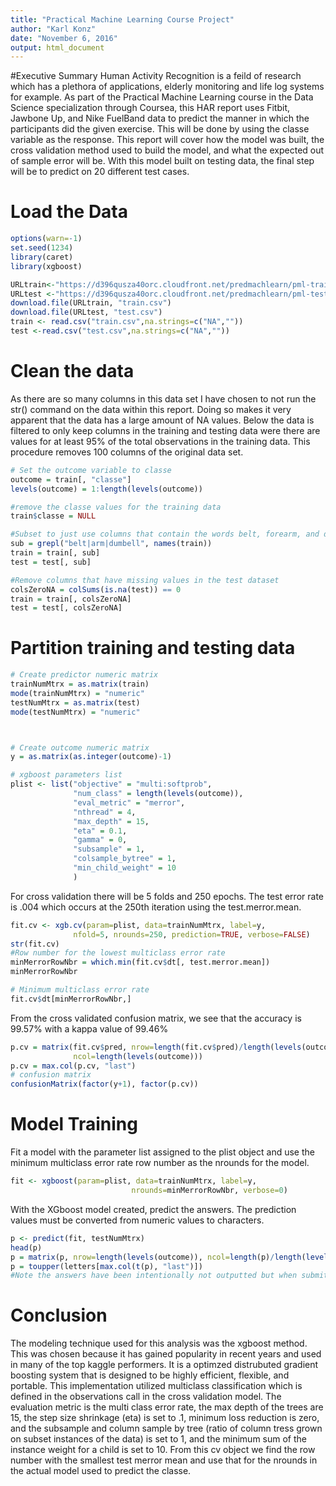 ```yaml
---
title: "Practical Machine Learning Course Project"
author: "Karl Konz"
date: "November 6, 2016"
output: html_document
---
```


#Executive Summary
Human Activity Recognition is a feild of research which has a plethora of applications, elderly monitoring and life log systems for example. As part of the Practical Machine Learning course in the Data Science specialization through Coursea, this HAR report uses Fitbit, Jawbone Up, and Nike FuelBand data to predict the manner in which the participants did the given exercise. This will be done by using the classe variable as the response. This report will cover how the model was built, the cross validation method used to build the model, and what the expected out of sample error will be. With this model built on testing data, the final step will be to predict on 20 different test cases.


# Load the Data

```r
options(warn=-1)
set.seed(1234)
library(caret)
library(xgboost)

URLtrain<-"https://d396qusza40orc.cloudfront.net/predmachlearn/pml-training.csv"
URLtest <-"https://d396qusza40orc.cloudfront.net/predmachlearn/pml-testing.csv"
download.file(URLtrain, "train.csv")
download.file(URLtest, "test.csv")
train <- read.csv("train.csv",na.strings=c("NA",""))
test <-read.csv("test.csv",na.strings=c("NA",""))


```

# Clean the data

As there are so many columns in this data set I have chosen to not run the str() command on the data within this report. Doing so makes it very apparent that the data has a large amount of NA values. Below the data is filtered to only keep columns in the training and testing data were there are values for at least 95% of the total observations in the training data. This procedure removes 100 columns of the original data set.


```r

# Set the outcome variable to classe
outcome = train[, "classe"]
levels(outcome) = 1:length(levels(outcome))

#remove the classe values for the training data
train$classe = NULL

#Subset to just use columns that contain the words belt, forearm, and dumbell
sub = grepl("belt|arm|dumbell", names(train))
train = train[, sub]
test = test[, sub]

#Remove columns that have missing values in the test dataset
colsZeroNA = colSums(is.na(test)) == 0
train = train[, colsZeroNA]
test = test[, colsZeroNA]
```

# Partition training and testing data 

```r

# Create predictor numeric matrix
trainNumMtrx = as.matrix(train)
mode(trainNumMtrx) = "numeric"
testNumMtrx = as.matrix(test)
mode(testNumMtrx) = "numeric"



# Create outcome numeric matrix
y = as.matrix(as.integer(outcome)-1)

# xgboost parameters list
plist <- list("objective" = "multi:softprob", 
              "num_class" = length(levels(outcome)),  
              "eval_metric" = "merror", 
              "nthread" = 4,
              "max_depth" = 15,   
              "eta" = 0.1,    
              "gamma" = 0,  
              "subsample" = 1,    
              "colsample_bytree" = 1, 
              "min_child_weight" = 10
              )
```

For cross validation there will be 5 folds and 250 epochs. The test error rate is .004 which occurs at the 250th iteration using the test.merror.mean. 
```r


fit.cv <- xgb.cv(param=plist, data=trainNumMtrx, label=y, 
              nfold=5, nrounds=250, prediction=TRUE, verbose=FALSE)
str(fit.cv)
#Row number for the lowest multiclass error rate
minMerrorRowNbr = which.min(fit.cv$dt[, test.merror.mean]) 
minMerrorRowNbr  

# Minimum multiclass error rate
fit.cv$dt[minMerrorRowNbr,]
```

From the cross validated confusion matrix, we see that the accuracy is 99.57% with a kappa value of 99.46%

```r

p.cv = matrix(fit.cv$pred, nrow=length(fit.cv$pred)/length(levels(outcome)),
              ncol=length(levels(outcome)))
p.cv = max.col(p.cv, "last")
# confusion matrix
confusionMatrix(factor(y+1), factor(p.cv))

```

# Model Training

Fit a model with the parameter list assigned to the plist object and use the minimum multiclass error rate row number as the nrounds for the model.

```r
fit <- xgboost(param=plist, data=trainNumMtrx, label=y, 
                           nrounds=minMerrorRowNbr, verbose=0)
```



With the XGboost model created, predict the answers. The prediction values must be converted from numeric values to characters.
```r
p <- predict(fit, testNumMtrx) 
head(p)
p = matrix(p, nrow=length(levels(outcome)), ncol=length(p)/length(levels(outcome)))
p = toupper(letters[max.col(t(p), "last")])
#Note the answers have been intentionally not outputted but when submitted results in a 20/20 quiz score.
```

# Conclusion

The modeling technique used for this analysis was the xgboost method. This was chosen because it has gained popularity in recent years and used in many of the top kaggle performers. It is a optimzed distrubuted gradient boosting system that is designed to be highly efficient, flexible, and portable. This implementation utilized multiclass classification which is defined in the observations call in the cross validation model. The evaluation metric is the multi class error rate, the max depth of the trees are 15, the step size shrinkage (eta) is set to .1, minimum loss reduction is zero, and the subsample and column sample by tree (ratio of column tress grown on subset instances of the data) is set to 1, and the minimum sum of the instance weight for a child is set to 10. From this cv object we find the row number with the smallest test merror mean and use that for the nrounds in the actual model used to predict the classe.


